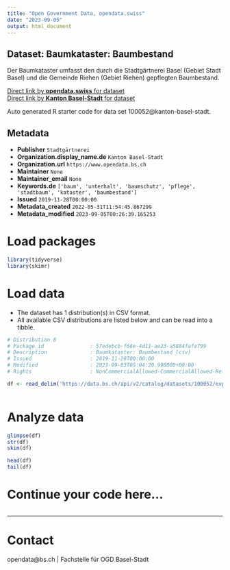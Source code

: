 ```yaml
---
title: "Open Government Data, opendata.swiss"
date: "2023-09-05"
output: html_document
---
```


## Dataset: Baumkataster: Baumbestand

Der Baumkataster umfasst den durch die Stadtgärtnerei Basel (Gebiet Stadt Basel) und die Gemeinde Riehen (Gebiet Riehen) gepflegten Baumbestand. 

[Direct link by **opendata.swiss** for dataset](https://opendata.swiss/de/dataset/baumkataster-baumbestand)<br>
[Direct link by **Kanton Basel-Stadt** for dataset](https://data.bs.ch/explore/dataset/100052/)

Auto generated R starter code for data set 100052@kanton-basel-stadt.

## Metadata

- **Publisher** `Stadtgärtnerei`
- **Organization.display_name.de** `Kanton Basel-Stadt`
- **Organization.url** `https://www.opendata.bs.ch`
- **Maintainer** `None`
- **Maintainer_email** `None`
- **Keywords.de** `['baum', 'unterhalt', 'baumschutz', 'pflege', 'stadtbaum', 'kataster', 'baumbestand']`
- **Issued** `2019-11-28T00:00:00`
- **Metadata_created** `2022-05-31T11:54:45.867299`
- **Metadata_modified** `2023-09-05T00:26:39.165253`


# Load packages

```r

library(tidyverse)
library(skimr)

```

# Load data

-   The dataset has 1 distribution(s) in CSV format.
-   All available CSV distributions are listed below and can be read into a tibble.

```r

# Distribution 0
# Package_id               : 57edebcb-f68e-4d11-ae23-a5884fafe799
# Description              : Baumkataster: Baumbestand (csv)
# Issued                   : 2019-11-28T00:00:00
# Modified                 : 2023-09-03T05:04:20.998000+00:00
# Rights                   : NonCommercialAllowed-CommercialAllowed-ReferenceRequired

df <- read_delim('https://data.bs.ch/api/v2/catalog/datasets/100052/exports/csv')



```

# Analyze data

```r

glimpse(df)
str(df)
skim(df)

head(df)
tail(df)

```

# Continue your code here...

```r

```

------------------------------------------------------------------------

# Contact

opendata@bs.ch | Fachstelle für OGD Basel-Stadt
